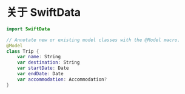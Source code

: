 # 关于 SwiftData

```swift
import SwiftData

// Annotate new or existing model classes with the @Model macro.
@Model
class Trip {
    var name: String
    var destination: String
    var startDate: Date
    var endDate: Date
    var accommodation: Accommodation?
}
```
